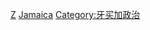 {{Commonscat|Politicians of Jamaica}}

[[Category:各职业牙买加人|Z]]
[[Category:北美洲各国政治人物|Jamaica]]
[[Category:牙买加政治|Category:牙买加政治]]